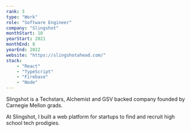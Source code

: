 ```yaml
---
rank: 3
type: "Work"
role: "Software Engineer"
company: "Slingshot"
monthStart: 10
yearStart: 2021
monthEnd: 8
yearEnd: 2022
website: "https://slingshotahead.com/"
stack:
    - "React"
    - "TypeScript"
    - "Firebase"
    - "Node"
---
```

Slingshot is a Techstars, Alchemist and GSV backed company founded by Carnegie Mellon grads.

At Slingshot, I built a web platform for startups to find and recruit high school tech prodigies.
